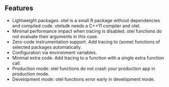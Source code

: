 ## Features

* Lightweight packages. otel is a small R package without dependencies and
  compiled code. otelsdk needs a C++11 compiler and otel.
* Minimal performance impact when tracing is disabled. otel functions do
  not evaluate their arguments in this case.
* Zero-code instrumentation support. Add tracing to (some) functions of
  selected packages automatically.
* Configuration via environment variables.
* Minimal extra code. Add tracing to a function with a single extra
  function call.
* Production mode: otel functions do not crash your production app in
  production mode.
* Development mode: otel functions error early in development mode.
